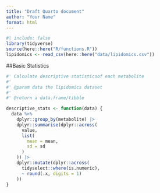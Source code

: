```yaml
---
title: "Draft Quarto document"
author: "Your Name"
format: html
---
```


```r
#| include: false
library(tidyverse)
source(here::here("R/functions.R"))
lipidomics <- read_csv(here::here("data/lipidomics.csv"))
```

##Basic Statistics

```r
#' Calculate descriptive statisticsof each metabolite
#'
#' @param data the lipidomics dataset
#'
#' @return a data.frame/tibble

descriptive_stats <- function(data) {
  data %>%
    dplyr::group_by(metabolite) |>
    dplyr::summarise(dplyr::across(
      value,
      list(
        mean = mean,
        sd = sd
      )
    )) |>
    dplyr::mutate(dplyr::across(
      tidyselect::where(is.numeric),
      ~ round(.x, digits = 1)
    ))
}
```
